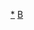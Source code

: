 {{Navbox
|name  = 比利時體育國家隊
|title = {{flagicon|Belgium|26px}} [[比利時]][[國家隊|體育國家隊]]
|state = {{{state|autocollapse}}}
|listclass = hlist
|list1 = 
* [[比利時國家班迪球隊|班迪球]]
* [[比利時國家棒球隊|棒球]]
* 籃球
** [[比利時國家女子籃球隊|女子]]
** [[比利時國家男子籃球隊|男子]]
* [[比利時國家沙灘足球隊|沙灘足球]]
* [[比利時國家有舵雪橇隊|有舵雪橇]]
* 板球
** [[比利時國家女子板球隊|女子]]
** [[比利時國家板球隊|男子]]
* [[Belgium at the UCI Cyclo-cross World Championships|Cyclo-cross]]
* 曲棍球
** [[比利時國家女子曲棍球隊|女子]]
** [[比利時國家曲棍球隊|男子]]
* 足球
** [[比利時國家女子足球隊|女子]]
** [[比利時國家足球隊|男子]]
** [[比利時U15足球隊|男子U15]]
** [[比利時U16足球隊|男子U16]]
** [[比利時U17足球隊|男子U17]]
** [[比利時U18足球隊|男子U18]]
** [[比利時U19足球隊|男子U19]]
** [[比利時U20足球隊|男子U20]]
** [[比利時U21足球隊|男子U21]]
** [[比利時U22足球隊|男子U22]]
** [[比利時U23足球隊|男子U23]]
* [[比利時國家五人制足球隊|五人制足球]]
* 手球
** [[比利時國家手球隊|男子]]
** [[比利時國家女子手球隊|女子]]
* 冰球
** [[比利時國家女子冰球隊|女子]]
** [[比利時國家男子冰球隊|男子]]
** [[比利時國家女子U18冰球隊|女子U-18]]
** [[比利時國家男子青年冰球隊|男子U-20]]
* [[比利時國家合球隊|合球]]
* Pitch and putt
** [[Belgium women's national pitch and putt team|F]]
** [[Belgium men's national pitch and putt team|M]]
* [[比利時國家短柄牆球隊|短柄牆球]]
* [[Belgium at the UCI Road World Championships|Road bicycle racing]]
* [[比利時國家聯盟式橄欖球隊|聯盟式橄欖球]]
* 橄欖球
** [[比利時國家女子橄欖球隊|女子]]
** [[比利時國家橄欖球隊|男子]]
** [[比利時國家女子七人制橄欖球隊|W7]]
** [[比利時國家七人制橄欖球隊|M7]]
* 壘球
** [[比利時國家女子壘球隊|女子]]
** [[比利時國家男子壘球隊|男子]]
* 網球
** [[比利時台維斯盃代表隊|男子]]
** [[比利時聯邦盃代表隊|女子]]
* 排球
** [[比利時國家男子排球隊|男子]]
** [[比利時國家女子排球隊|女子]]
* 水球
** [[比利時國家男子水球隊|男子]]
** [[比利時國家女子水球隊|女子]]
* [[奧林匹克運動會比利時代表團|奧運]]
* [[帕拉林匹克運動會比利時代表團|帕運]]

}}<noinclude>
{{collapsible option}}
[[Category:比利時體育國家隊|*]]
[[Category:體育國家隊導航模板|B]]


</noinclude>